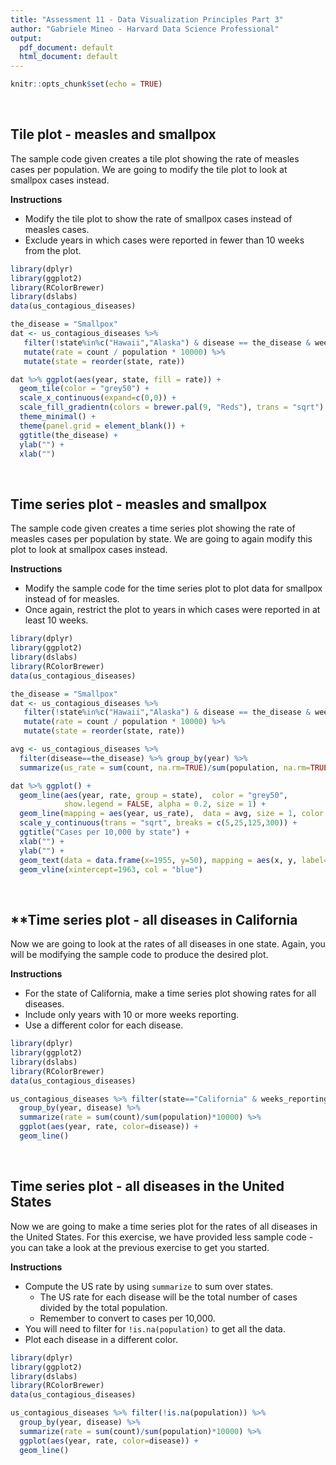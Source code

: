 ```yaml
---
title: "Assessment 11 - Data Visualization Principles Part 3"
author: "Gabriele Mineo - Harvard Data Science Professional"
output:
  pdf_document: default
  html_document: default
---
```


```r
knitr::opts_chunk$set(echo = TRUE)
```

<br/>

## **Tile plot - measles and smallpox**
The sample code given creates a tile plot showing the rate of measles cases per population. We are going to modify the tile plot to look at smallpox cases instead.

**Instructions**

- Modify the tile plot to show the rate of smallpox cases instead of measles cases.
- Exclude years in which cases were reported in fewer than 10 weeks from the plot.

```r
library(dplyr)
library(ggplot2)
library(RColorBrewer)
library(dslabs)
data(us_contagious_diseases)

the_disease = "Smallpox"
dat <- us_contagious_diseases %>% 
   filter(!state%in%c("Hawaii","Alaska") & disease == the_disease & weeks_reporting>=10) %>% 
   mutate(rate = count / population * 10000) %>% 
   mutate(state = reorder(state, rate))

dat %>% ggplot(aes(year, state, fill = rate)) + 
  geom_tile(color = "grey50") + 
  scale_x_continuous(expand=c(0,0)) + 
  scale_fill_gradientn(colors = brewer.pal(9, "Reds"), trans = "sqrt") + 
  theme_minimal() + 
  theme(panel.grid = element_blank()) + 
  ggtitle(the_disease) + 
  ylab("") + 
  xlab("")
```

<br/>

## **Time series plot - measles and smallpox**
The sample code given creates a time series plot showing the rate of measles cases per population by state. We are going to again modify this plot to look at smallpox cases instead.

**Instructions**

- Modify the sample code for the time series plot to plot data for smallpox instead of for measles.
- Once again, restrict the plot to years in which cases were reported in at least 10 weeks.

```r
library(dplyr)
library(ggplot2)
library(dslabs)
library(RColorBrewer)
data(us_contagious_diseases)

the_disease = "Smallpox"
dat <- us_contagious_diseases %>%
   filter(!state%in%c("Hawaii","Alaska") & disease == the_disease & weeks_reporting>=10) %>%
   mutate(rate = count / population * 10000) %>%
   mutate(state = reorder(state, rate))

avg <- us_contagious_diseases %>%
  filter(disease==the_disease) %>% group_by(year) %>%
  summarize(us_rate = sum(count, na.rm=TRUE)/sum(population, na.rm=TRUE)*10000)

dat %>% ggplot() +
  geom_line(aes(year, rate, group = state),  color = "grey50", 
            show.legend = FALSE, alpha = 0.2, size = 1) +
  geom_line(mapping = aes(year, us_rate),  data = avg, size = 1, color = "black") +
  scale_y_continuous(trans = "sqrt", breaks = c(5,25,125,300)) + 
  ggtitle("Cases per 10,000 by state") + 
  xlab("") + 
  ylab("") +
  geom_text(data = data.frame(x=1955, y=50), mapping = aes(x, y, label="US average"), color="black") + 
  geom_vline(xintercept=1963, col = "blue")
```

<br/>

## **Time series plot - all diseases in California
Now we are going to look at the rates of all diseases in one state. Again, you will be modifying the sample code to produce the desired plot.

**Instructions**

- For the state of California, make a time series plot showing rates for all diseases.
- Include only years with 10 or more weeks reporting.
- Use a different color for each disease.

```r
library(dplyr)
library(ggplot2)
library(dslabs)
library(RColorBrewer)
data(us_contagious_diseases)

us_contagious_diseases %>% filter(state=="California" & weeks_reporting>=10) %>% 
  group_by(year, disease) %>%
  summarize(rate = sum(count)/sum(population)*10000) %>%
  ggplot(aes(year, rate, color=disease)) + 
  geom_line()
```

<br/>

## **Time series plot - all diseases in the United States**
Now we are going to make a time series plot for the rates of all diseases in the United States. For this exercise, we have provided less sample code - you can take a look at the previous exercise to get you started.

**Instructions**

- Compute the US rate by using ```summarize``` to sum over states.
  - The US rate for each disease will be the total number of cases divided by the total population.
  - Remember to convert to cases per 10,000.
- You will need to filter for ```!is.na(population)``` to get all the data.
- Plot each disease in a different color.

```r
library(dplyr)
library(ggplot2)
library(dslabs)
library(RColorBrewer)
data(us_contagious_diseases)

us_contagious_diseases %>% filter(!is.na(population)) %>% 
  group_by(year, disease) %>%
  summarize(rate = sum(count)/sum(population)*10000) %>%
  ggplot(aes(year, rate, color=disease)) + 
  geom_line()
```  
